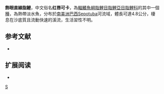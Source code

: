{{Speciesbox 
| taxon = Moenkhausia cosmops
| status = NE
| status_system = IUCN3.1
| authority =  [[Lima|Lima]], [[Britski|Britski]] & [[Machado|Machado]], 2007
| synonyms = 
}}
'''飾眼直線脂鯉'''，中文俗名'''红唇可卡'''，為[[輻鰭魚綱|輻鰭魚綱]][[脂鯉目|脂鯉目]][[脂鯉亞目|脂鯉亞目]][[脂鯉科|脂鯉科]]的其中一個[[種|種]]，為熱帶淡水魚，分布於[[南美洲|南美洲]][[巴西|巴西]]Sepotuba河流域，體長可達4.8公分，棲息在沙底質且流動快速的溪流，生活習性不明。

==参考文献==
{{refbegin}}
*{{FishBase_species|genus=Moenkhausia|species=cosmops|year=2013|month=12}}
{{refend}}

== 扩展阅读 ==
{{refbegin}}
*{{wikispecies-inline|Moenkhausia cosmops|飾眼直線脂鯉}}
{{refend}}
{{Taxonbar|from=Q5623425}}

[[Category:直線脂鯉屬|S]]


{{魚類小作品}}
